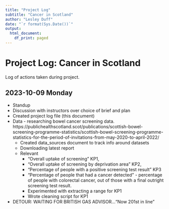 ```yaml
---
title: "Project Log"
subtitle: "Cancer in Scotland"
author: "Lesley Duff"
date: "`r format(Sys.Date())`"
output:
  html_document:
    df_print: paged
---
```

# Project Log: Cancer in Scotland

Log of actions taken during project.

## 2023-10-09 Monday
* Standup
* Discussion with instructors over choice of brief and plan
* Created project log file (this document)
* Data - researching bowel cancer screening data. https://publichealthscotland.scot/publications/scottish-bowel-screening-programme-statistics/scottish-bowel-screening-programme-statistics-for-the-period-of-invitations-from-may-2020-to-april-2022/
  * Created data_sources document to track info around datasets
  * Downloading latest report 
  * Relevant
    * "Overall uptake of screening" KP1,
    * "Overall uptake of screening by deprivation area" KP2, 
    * "Percentage of people with a positive screening test result" KP3 
    * "Percentage of people that had a cancer detected" - percentage of people with colorectal cancer, out of those with a final outright screening test result.
	* Experimented with extracting a range for KP1
	* Wrote cleaning script for KP1
* DETOUR: WAITING FOR BRITISH GAS ADVISOR..."Now 201st in line"


